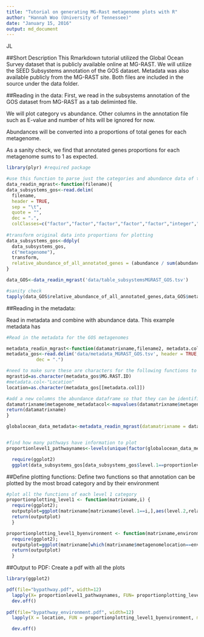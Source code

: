 ```yaml
---
title: "Tutorial on generating MG-Rast metagenome plots with R"
author: "Hannah Woo (University of Tennessee)"
date: "January 15, 2016"
output: md_document
---
```


JL

##Short Description
This Rmarkdown tutorial utilized the Global Ocean Survey dataset that is publicly available online at MG-RAST.  We will utilize the SEED Subsystems annotation of the GOS dataset. Metadata was also available publicly from the MG-RAST site.  Both files are included in the source under the data folder.

##Reading in the data:
First, we read in the subsystems annotation of the GOS dataset from MG-RAST as a tab deliminted file.

We will plot category vs abundance. Other columns in the annotation file such as E-value and number of hits will be ignored for now.

Abundances will be converted into a proportions of total genes for each metagenome.

As a sanity check, we find that annotated genes proportions for each metagenome sums to 1 as expected.

```r
library(plyr) #required package

#use this function to parse just the categories and abundance data of the Global Ocean Survey data.
data_readin_mgrast<-function(filename){
data_subsystems_gos<-read.delim(
  filename, 
  header = TRUE, 
  sep = "\t", 
  quote = "", 
  dec = ".", 
  colClasses=c("factor","factor","factor","factor","factor","integer","NULL","NULL","NULL","NULL","NULL"))
  
#transform original data into proportions for plotting
data_subsystems_gos<-ddply(
  data_subsystems_gos, 
  c("metagenome"), 
  transform, 
  relative_abundance_of_all_annotated_genes = (abundance / sum(abundance)))
}

data_GOS<-data_readin_mgrast('data/table_subsystemsMGRAST_GOS.tsv')

#sanity check
tapply(data_GOS$relative_abundance_of_all_annotated_genes,data_GOS$metagenome, sum)
```
##Reading in the metadata:

Read in metadata and combine with abundance data.  This example metadata has 
```r
#Read in the metadata for the GOS metagenomes

metadata_readin_mgrast<-function(datamatrixname,filename2, metadata.col){
metadata_gos<-read.delim('data/metadata_MGRAST_GOS.tsv', header = TRUE, sep = "\t", quote = "",
           dec = ".")

#need to make sure these are characters for the following functions to work properly
mgrastid=as.character(metadata_gos$MG.RAST.ID)
#metadata.col<-"Location"
location=as.character(metadata_gos[[metadata.col]])

#add a new columns the abundance dataframe so that they can be identified by location 
datamatrixname$metagenome_metadatacol<-mapvalues(datamatrixname$metagenome, from =mgrastid, to = location)   
return(datamatrixname)
}

globalocean_data_metadata<-metadata_readin_mgrast(datamatrixname = data_GOS, filename2 = 'data/metadata_MGRAST_GOS.tsv', metadata.col = "Location")


#find how many pathways have information to plot
proportionlevel1_pathwaynames<-levels(unique(factor(globalocean_data_metadata$level.1))) 

```


```r
  require(ggplot2)
  ggplot(data_subsystems_gos[data_subsystems_gos$level.1==proportionlevel1_pathwaynames[1],],aes(level.2,relative_abundance_of_all_annotated_genes)) + geom_point(colour="black") + theme(axis.text.x=element_text(angle=-90, size=8, colour="black")) + coord_flip() + ggtitle(paste(proportionlevel1_pathwaynames[1],"level.1"))
```
##Define plotting functions:
Define two functions so that annotation can be plotted by the most broad category and by their environment
```r
#plot all the functions of each level 1 category
proportionplotting_level1 <- function(matrixname,i) {
  require(ggplot2); 
  outputplot=ggplot(matrixname[matrixname$level.1==i,],aes(level.2,relative_abundance_of_all_annotated_genes)) + geom_point(colour="black") + theme(axis.text.x=element_text(angle=-90, size=8, colour="black")) + coord_flip() + ggtitle(paste(i,"level.1")); 
  return(outputplot)
  }

proportionplotting_level1_byenvironment <- function(matrixname,environment) {
  require(ggplot2); 
  outputplot=ggplot(matrixname[which(matrixname$metagenomelocation==environment),],aes(level.1,relative_abundance_of_all_annotated_genes), fill=metagenometype) + geom_bar(stat="identity", position="dodge", aes(fill=metagenomelocation), colour="black") + theme(axis.text.x=element_text(angle=-90, size=8, colour="black"),legend.position ="top") + scale_fill_manual(values=c("#FFFFFF","#a9a9a9")) + coord_flip() + ggtitle(paste(environment,"level.1")); 
  return(outputplot)
  }
```
##Output to PDF:
Create a pdf with all the plots
```r
library(ggplot2)

pdf(file="bypathway.pdf", width=12) 
  lapply(X= proportionlevel1_pathwaynames, FUN= proportionplotting_level1, matrixname=data_subsystems_gos)
  dev.off()
  
pdf(file="bypathway_environment.pdf", width=12) 
  lapply(X = location, FUN = proportionplotting_level1_byenvironment, matrixname=data_subsystems_gos)

  dev.off()
```
